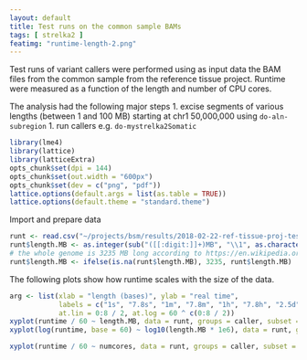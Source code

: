 ```yaml
---
layout: default
title: Test runs on the common sample BAMs
tags: [ strelka2 ]
featimg: "runtime-length-2.png"
---
```


Test runs of variant callers were performed using as input data the BAM files from the common sample from the reference tissue project.  Runtime were measured as a function of the length and number of CPU cores.

The analysis had the following major steps
1. excise segments of various lengths (between 1 and 100 MB) starting at chr1 50,000,000 using `do-aln-subregion` 
1. run callers e.g. `do-mystrelka2Somatic`

```r
library(lme4)
library(lattice)
library(latticeExtra)
opts_chunk$set(dpi = 144)
opts_chunk$set(out.width = "600px")
opts_chunk$set(dev = c("png", "pdf"))
lattice.options(default.args = list(as.table = TRUE))
lattice.options(default.theme = "standard.theme")
```

Import and prepare data

```r
runt <- read.csv("~/projects/bsm/results/2018-02-22-ref-tissue-proj-testdata/runtimes.csv")
runt$length.MB <- as.integer(sub("([[:digit:]]+)MB", "\\1", as.character(runt$length)))
# the whole genome is 3235 MB long according to https://en.wikipedia.org/wiki/Human_genome
runt$length.MB <- ifelse(is.na(runt$length.MB), 3235, runt$length.MB)
```

The following plots show how runtime scales with the size of the data.  

```r
arg <- list(xlab = "length (bases)", ylab = "real time",
            labels = c("1s", "7.8s", "1m", "7.8m", "1h", "7.8h", "2.5d", "2.8w", "5m"),
            at.lin = 0:8 / 2, at.log = 60 ^ c(0:8 / 2))
xyplot(runtime / 60 ~ length.MB, data = runt, groups = caller, subset = numcores == 6 & length != "WGS", ylab = "runtime, min", xlab = "length, MB", grid = TRUE, type = "b", auto.key = list(lines = TRUE, points = FALSE), main = "Runtime at 6 cores")
xyplot(log(runtime, base = 60) ~ log10(length.MB * 1e6), data = runt, groups = caller, subset = numcores == 6, scales = list(y = list(at = arg$at.lin, labels = arg$labels)), ylim = c(1, 2.5), grid = TRUE, ylab = "runtime (log scale)", xlab = "log length (base)", type = "b", auto.key = list(lines = TRUE, points = FALSE), main = "Runtime at 6 cores")
```

```r
xyplot(runtime / 60 ~ numcores, data = runt, groups = caller, subset = length == "1MB", ylab = "runtime, min", xlab = "number of cores", grid = TRUE, main = "Runtime at 1MB length")
```
